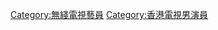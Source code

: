 {{Catnav|頁面分類|...|各國電視演員|香港電視劇演員|無綫電視藝員}}


[[Category:無綫電視藝員|Category:無綫電視藝員]]
[[Category:香港電視男演員|Category:香港電視男演員]]